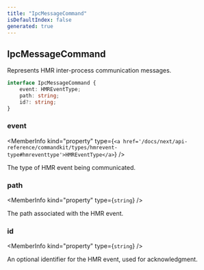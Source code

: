 ```yaml
---
title: "IpcMessageCommand"
isDefaultIndex: false
generated: true
---
```



<!-- This file was generated from the CommandKit source. Do not modify. Instead, re-run the "docgen" script -->


## IpcMessageCommand

<GenerationInfo sourceFile="packages/commandkit/src/utils/dev-hooks.ts" sourceLine="8" packageName="commandkit" />

Represents HMR inter-process communication messages.

```ts title="Signature"
interface IpcMessageCommand {
    event: HMREventType;
    path: string;
    id?: string;
}
```

<div className="members-wrapper">

### event

<MemberInfo kind="property" type={`<a href='/docs/next/api-reference/commandkit/types/hmrevent-type#hmreventtype'>HMREventType</a>`}   />

The type of HMR event being communicated.
### path

<MemberInfo kind="property" type={`string`}   />

The path associated with the HMR event.
### id

<MemberInfo kind="property" type={`string`}   />

An optional identifier for the HMR event, used for acknowledgment.


</div>
